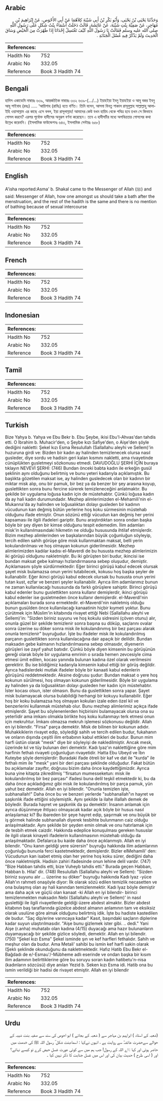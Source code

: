 ## Arabic


<div dir="rtl" lang="ar" style={{fontSize:'larger',backgroundColor:'#f8f9fa',padding:20}}>
وَحَدَّثَنَا يَحْيَى بْنُ يَحْيَى، وَأَبُو بَكْرِ بْنُ أَبِي شَيْبَةَ كِلاَهُمَا عَنْ أَبِي الأَحْوَصِ، عَنْ إِبْرَاهِيمَ بْنِ مُهَاجِرٍ، عَنْ صَفِيَّةَ بِنْتِ شَيْبَةَ، عَنْ عَائِشَةَ، قَالَتْ دَخَلَتْ أَسْمَاءُ بِنْتُ شَكَلٍ عَلَى رَسُولِ اللَّهِ صلى الله عليه وسلم فَقَالَتْ يَا رَسُولَ اللَّهِ كَيْفَ تَغْتَسِلُ إِحْدَانَا إِذَا طَهُرَتْ مِنَ الْحَيْضِ وَسَاقَ الْحَدِيثَ وَلَمْ يَذْكُرْ فِيهِ غُسْلَ الْجَنَابَةِ ‏.‏
</div>
<div style={{backgroundColor:'#f8f9fa',padding:20, marginBottom: 10}}><table> <thead> <tr> <th>References:</th> <th></th> </tr> </thead> <tbody><tr><td>Hadith No</td><td>752</td></tr><tr><td>Arabic No</td><td>332.05</td></tr><tr><td>Reference</td><td>Book 3 Hadith 74</td></tr></tbody></table></div>

## Bengali


<div dir="ltr" lang="bn" style={{fontSize:'larger',backgroundColor:'#f8f9fa',padding:20}}>
হাদিস একাডেমি নাম্বারঃ ৬৩৯, আন্তর্জাতিক নাম্বারঃ ৩৩২ ৬৩৯-(.../...) ইয়াহইয়া ইবনু ইয়াহইয়া ও আবূ বকর ইবনু আবূ শাইবাহ (রহঃ) ..... ‘আয়িশাহ (রাযিঃ) হতে বর্ণিত। তিনি বলেন, আসমা বিনতু শাকাল রাসূলুল্লাহ সাল্লাল্লাহু আলাইহি ওয়াসাল্লাম এর কাছে এসে বলল, ইয়া রাসূলাল্লাহ! আমাদের কেউ যখন হায়িয থেকে পবিত্র হবে তখন সে কিভাবে গোসল করবে? এরপর পূর্বোক্ত হাদীসের অনুরূপ বর্ণনা করেছেন। তবে এ হাদীসটির মধ্যে অপবিত্রতার গোসলের কথা উল্লেখ করেননি। (ইসলামিক ফাউন্ডেশনঃ ৬৪৩, ইসলামিক সেন্টারঃ ৬৫৮)
</div>
<div style={{backgroundColor:'#f8f9fa',padding:20, marginBottom: 10}}><table> <thead> <tr> <th>References:</th> <th></th> </tr> </thead> <tbody><tr><td>Hadith No</td><td>752</td></tr><tr><td>Arabic No</td><td>332.05</td></tr><tr><td>Reference</td><td>Book 3 Hadith 74</td></tr></tbody></table></div>

## English


<div dir="ltr" lang="en" style={{fontSize:'larger',backgroundColor:'#f8f9fa',padding:20}}>
A'isha reported:Asma' b. Shakal came to the Messenger of Allah (ﷺ) and said: Messenger of Allah, how one amongst us should take a bath after the menstruation, and the rest of the hadith is the same and there is no mention of bathing because of sexual intercourse
</div>
<div style={{backgroundColor:'#f8f9fa',padding:20, marginBottom: 10}}><table> <thead> <tr> <th>References:</th> <th></th> </tr> </thead> <tbody><tr><td>Hadith No</td><td>752</td></tr><tr><td>Arabic No</td><td>332.05</td></tr><tr><td>Reference</td><td>Book 3 Hadith 74</td></tr></tbody></table></div>

## French


<div dir="ltr" lang="fr" style={{fontSize:'larger',backgroundColor:'#f8f9fa',padding:20}}>

</div>
<div style={{backgroundColor:'#f8f9fa',padding:20, marginBottom: 10}}><table> <thead> <tr> <th>References:</th> <th></th> </tr> </thead> <tbody><tr><td>Hadith No</td><td>752</td></tr><tr><td>Arabic No</td><td>332.05</td></tr><tr><td>Reference</td><td>Book 3 Hadith 74</td></tr></tbody></table></div>

## Indonesian


<div dir="ltr" lang="id" style={{fontSize:'larger',backgroundColor:'#f8f9fa',padding:20}}>

</div>
<div style={{backgroundColor:'#f8f9fa',padding:20, marginBottom: 10}}><table> <thead> <tr> <th>References:</th> <th></th> </tr> </thead> <tbody><tr><td>Hadith No</td><td>752</td></tr><tr><td>Arabic No</td><td>332.05</td></tr><tr><td>Reference</td><td>Book 3 Hadith 74</td></tr></tbody></table></div>

## Tamil


<div dir="ltr" lang="ta" style={{fontSize:'larger',backgroundColor:'#f8f9fa',padding:20}}>

</div>
<div style={{backgroundColor:'#f8f9fa',padding:20, marginBottom: 10}}><table> <thead> <tr> <th>References:</th> <th></th> </tr> </thead> <tbody><tr><td>Hadith No</td><td>752</td></tr><tr><td>Arabic No</td><td>332.05</td></tr><tr><td>Reference</td><td>Book 3 Hadith 74</td></tr></tbody></table></div>

## Turkish


<div dir="ltr" lang="tr" style={{fontSize:'larger',backgroundColor:'#f8f9fa',padding:20}}>
Bize Yahya b. Yahya ve Ebu Bekr b. Ebu Şeybe, ikisi Ebu'l-Ahvas'dan tahdis etti. O İbrahim b. Muhacir'den, o Şeybe kızı Safiye'den, o Aişe'den şöyle dediğini nakletti: Şekel kızı Esma Resulullah (Sallallahu aleyhi ve Sellem)'in huzuruna girdi ve: Bizden bir kadın ay halinden temizlenecek olursa nasıl gusleder, diye sordu ve hadisin geri kalan kısmını nakletti, ama rivayetinde cünüplükten gusletmeyi sözkonusu etmedi. DAVUDOĞLU ŞERHİ İÇİN buraya tıklayın NEVEVİ ŞERHİ: (746) Bundan önceki babta kadın ile erkeğin gusül şeklinin aynı olduğunu belirtmiş ve bunu yeteri kadarıyla açıklamıştık. Bu başlıkta gözetilen maksat ise, ay halinden gusledecek olan bir kadının bir miktar misk alıp, onu bir pamuk, bir bez ya da benzer bir şey arasına koyup, guslettikten sonra bunu fercine sürerek temizleneceğini anlatmaktır. Bu şekilde bir uygulama loğusa kadın için de müstehabtır. Çünkü loğusa kadın da ay hali kadın durumundadır. Mezhep alimlerimizden el-Mehamili'nin el-Mukanna'da ay halinden ve loğusalıktan dolayı gusleden bir kadının vücudunun kan değmiş bütün yerlerine hoş koku sürmesinin müstehab olduğunu ifade etmiştir. Onun sözünü ettiği vücudun kan değmiş her yerini kapsaması ile ilgili ifadeleri gariptir. Bunu araştırdıktan sonra ondan başka böyle bir şey diyen bir kimse olduğunu tespit edemedim. İlim adamları misk'in kullanılmasındaki hikmetin ne olduğu hususunda ihtilaf etmişlerdir. Bizim mezhep alimlerinden ve başkalarından büyük çoğunluğun söyleyip, tercih edilen sahih görüşe göre misk kullanmaktan maksat, belli yerin kokulandırılması ve hoş olmayan kokunun giderilmesidir. Mezhep alimlerimizden kadılar kadısı el-Maverdi de bu hususta mezhep alimlerimizin iki görüşü olduğunu nakletmiştir. Bu iki görüşten biri budur, ikincisi ise bundan maksat gebe kalmayı hızlandırmasına sebep oluşudur, demiştir. Açıklamasını şöyle sürdürmektedir: Eğer birinci görüşü kabul edecek olursak şayet misk bulamazsa onun yerini tutabilecek, kokusu hoş başka şeyler de kullanabilir. Eğer ikinci görüşü kabul edecek olursak bu hususta onun yerini tutan kust, ezfar ve benzeri şeyler kullanabilir. Ayrıca ilim adamlarımız bunun ne zaman kullanılacağı hususunda da farklı görüşlere sahiptir. Birinci görüşü kabul edenler bunu guslettikten sonra kullanır demişlerdir, ikinci görüşü kabul edenler ise gusletmeden önce kullanır demişlerdir. el-Maverdl'nin açıklamaları burada sona ermektedir. el-Maverdi'nin nakletmiş olduğu bunun gusülden önce kullanılacağı kanaatinin hiçbir kıymeti yoktur. Bunu çürütmek için Müslim'in kitabında rivayet ettiği Nebi (Sallallahu aleyhi ve Sellem)'in: "Sizden biriniz suyunu ve hoş kokulu sidresini (çöven otunu) alır, onunla güzel bir şekilde temizlenir sonra başına su döküp, saçlarını ovalar sonra üzerine su döker sonra misk ile kokulandınımış bir bez parçası alarak onunla temizlenir" buyruğudur. İşte bu ifadeler misk ile kokulandırılmış parçanın guslettikten sonra kullanılacağına dair apaçık bir delildir. Bundan maksadın gebe kalmanın hızlandırılmasına sebep olmasıdır, diyenıerin görüşleri ise zayıf yahut batııdır. Çünkü böyle diyen kimsenin bu görüşünün gereği olarak böyle bir uygulama emrinin o sırada hemen zevcesiyle cima etmesi ümit edilen, kocası yanında bulunan kadına özel olarak verilmesini gerektirir. Bu ise bildiğimiz kadarıyla kimsenin kabul ettiği bir görüş değildir. Ayrıca hadislerdeki mutlak ifadeler böyle bir kanaati kabul edenlerin görüşünü reddetmektedir. Aksine doğrusu şudur: Bundan maksat o yere hoş kokunun sürülmesi, hoş olmayan kokunun giderilmesidir. Böyle bir uygulama ay halinden ya da loğusalıktan dolayı gusleden her kadın için müstehabtır. İster kocası olsun, ister olmasın. Bunu da guslettikten sonra yapar. Şayet misk bulamayacak olursa bulabildiği herhangi bir kokuyu kullanabilir. Eğer hoş bir koku bulamazsa hoş olmayan kokuları izale eden özel kil ve benzerlerini kullanmak müstehab olur. Bunu mezhep alimlerimiz açıkça ifade etmişlerdir. Şayet bu söylenenlerden hiçbirisini bulamayacak olursa ona su yeterlidir ama imkanı olmakla birlikte hoş koku kullanmayı terk etmesi onun için mekruhtur. İmkanı olmazsa mekruh işlemesi sözkonusu değildir. Allah en iyi bilendir. "Firsa" parça demektir. Misk de bilinen bir kokunun adıdır. Muhakkiklerin rivayet edip, söylediği sahih ve tercih edilen budur, fukahanın ve onların dışında çeşitli ilim erbabının kabul ettikleri de budur. Bunun mim harfi üstün olarak "mesk" diye bir söyleyişi de nakledilmiştir. Ancak mesk, üzerinde kıl ve tüy bulunan deri demektir. Kadı lyaz'ın naklettiğine göre mim harfinin fethalı rivayeti çoğunluğun rivayetidir. Hatta Ebu Ubeyd ve İbn Kuteybe şöyle demişlerdir: Buradaki ifade ötreli bir kaf ve dat ile "kurda" ile fethalı mim ile "mesk" yani bir deri parçası şeklinde olduğudur. Fakat bütün bu açıklamalar zayıftır, doğrusu bizim daha önce kaydettiğimizdir. Ayrıca buna yine kitapta zikredilmiş ''firsatun mumesseketun: misk ile kokulandırılmış bir bez parçası" ifadesi buna delil teşkil etmektedir ki, bu da daha önce açıkladığımız gibi misk ile kokulandırılmış bir parça pamuk, yün yahut bez demektir. Allah en iyi bilendir. "Onunla temizlen işte, subhanallah!" Daha önce bu ve benzeri yerlerde "subhanallah"ın hayret ve şaşkınlık ifade ettiğini söylemiştik. Aynı şekilde la ilahe illallah demek de böyledir. Burada hayret ve şaşkınlık da şu demektir: İnsanın anlamak için ayrıca düşünmeye ihtiyacı olmayacak kadar açık böyle bir husus nasıl anlaşılamaz ki? Bu ibareden bir şeye hayret edip, şaşırmak ve onu büyük bir iş görmek halinde subhanallah diyerek tesbihte bulunmanın caiz olduğu anlaşılmaktadır. Aynı şekilde bir şeyden emin olmak ve onu hatırlamak için de tesbih etmek caizdir. Hakkında edeplice konuşulması gereken hususlar ile ilgili olarak kinayeli ifadelerin kullanılmasının müstehab olduğu da anlaşılmaktadır. Defalarca bu kaide daha önce açıklanmıştı. Allah en iyi bilendir. "Onu kanın geldiği yere sürersin" buyruğu hakkında ilim adamlarının çoğunluğu bununla ferci kastetmektedir, demişlerdir. Bizler elMehamili' den: Vücudunun kan isabet etmiş olan her yerine hoş koku sürer, dediğini daha önce nakletmiştik. Hadisin zahiri ifadesinde onun lehine delil vardır. (747) "Bize Habban tahdis etti, bize Vuheyb tahdis etti." Burada geçen Habban, Habban b. Hilal' dir. (748) Resulullah (Sallallahu aleyhi ve Sellem): "Sizden biriniz suyunu alır ... üzerine su döker" buyruğu hakkında Kadı lyaz -yüce Allah'ın rahmeti onaşöyle diyor: İlk olarak sözü edilen temizlik necasetten ve ona bulaşmış olan ay hali kanından temizlenmektir. Kadı lyaz böyle demiştir ama daha açık ve güçlü olan kanaat -ki Allah en iyi bilendir- birinci temizlenmekten maksadın Nebi (Sallallahu aleyhi ve Sellem)' in nasıl guslettiği ile ilgili rivayetlerde geldiği üzere abdest almaktır. Bizler abdest kitabının baş taraflarında güzelce abdest almanın anlamının tam ve eksiksiz olarak usulüne göre almak olduğunu belirtmiş idik. İşte bu hadiste kastedilen de budur. "Saç dip/erine varıncaya kadar" Kasıt, başındaki saçların diplerine kadar suyun ulaştırılmasıdır. "Aişe bunu gizlemek ister gibi. .. dedi." Yani Aişe (r.anha) muhatabı olan kadına (4/15) duyacağı ama hazır bulunanların duyamayacağı bir şekilde gizlice söyledi, demektir. Allah en iyi bilendir. (750) "Şekel kızı Esma" Şekel isminde şın ve kef harfleri fethalıdır. Sahih ve meşhur olan da budur. Ama Metali' sahibi bu ismin kef harfi sakin olarak (Şeklı şeklinde okunduğunu da nakletmektedir. Hafız Hatib Ebu Bekr el-Bağdadı de e/-Esmau'/-Mübheme adlı eserinde ve ondan başka bir kısım ilim adamının belirttiklerine göre bu soruyu soran kadın hatibetu'n-nisa (kadınların sözcüsü) diye anılan Yezid b. Seken kızı Esma idi. Hatib ona bu ismin verildiği bir hadisi de rivayet etmiştir. Allah en iyi bilendir
</div>
<div style={{backgroundColor:'#f8f9fa',padding:20, marginBottom: 10}}><table> <thead> <tr> <th>References:</th> <th></th> </tr> </thead> <tbody><tr><td>Hadith No</td><td>752</td></tr><tr><td>Arabic No</td><td>332.05</td></tr><tr><td>Reference</td><td>Book 3 Hadith 74</td></tr></tbody></table></div>

## Urdu


<div dir="rtl" lang="ur" style={{fontSize:'larger',backgroundColor:'#f8f9fa',padding:20}}>
(شعبہ کے استاد ) ابراہیم بن مہاجر سے ( شعبہ کے بجائے ) ابو احوص کی سند سے صفیہ بنت شیبہ کے حوالے سےحضرت عائشہؓ سے روایت ہے ، انہوں نےکہا : اسماءبنت شکل ؓ رسول اللہ ﷺ کی خدمت میں حاضر ہوئی اور کہا : اے اللہ کے رسول! جب ہم میں سے کوئی عورت غسل حیض کرے تو کیسے نہائے؟ اور ( اسی طرح ) حدیث بیان کی اور اس میں غسل جنابت کا ذکر نہیں کیا ۔
</div>
<div style={{backgroundColor:'#f8f9fa',padding:20, marginBottom: 10}}><table> <thead> <tr> <th>References:</th> <th></th> </tr> </thead> <tbody><tr><td>Hadith No</td><td>752</td></tr><tr><td>Arabic No</td><td>332.05</td></tr><tr><td>Reference</td><td>Book 3 Hadith 74</td></tr></tbody></table></div>